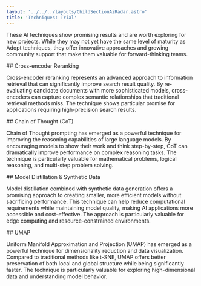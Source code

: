 ```yaml
---
layout: '../../../layouts/ChildSectionAiRadar.astro'
title: 'Techniques: Trial'
---
```


These AI techniques show promising results and are worth exploring for new projects. While they may not yet have the same level of maturity as Adopt techniques, they offer innovative approaches and growing community support that make them valuable for forward-thinking teams.

<div data-radar data-meta='{"label":"Cross-encoder Reranking"}' />
## Cross-encoder Reranking

Cross-encoder reranking represents an advanced approach to information retrieval that can significantly improve search result quality. By re-evaluating candidate documents with more sophisticated models, cross-encoders can capture complex semantic relationships that traditional retrieval methods miss. The technique shows particular promise for applications requiring high-precision search results.

<div data-radar data-meta='{"label":"Chain of Thought (CoT)"}' />
## Chain of Thought (CoT)

Chain of Thought prompting has emerged as a powerful technique for improving the reasoning capabilities of large language models. By encouraging models to show their work and think step-by-step, CoT can dramatically improve performance on complex reasoning tasks. The technique is particularly valuable for mathematical problems, logical reasoning, and multi-step problem solving.

<div
  data-radar
  data-meta='{"label":"Model Distillation & Synthetic Data"}'
/>
## Model Distillation & Synthetic Data

Model distillation combined with synthetic data generation offers a promising approach to creating smaller, more efficient models without sacrificing performance. This technique can help reduce computational requirements while maintaining model quality, making AI applications more accessible and cost-effective. The approach is particularly valuable for edge computing and resource-constrained environments.

<div data-radar data-meta='{"label":"UMAP"}' />
## UMAP

Uniform Manifold Approximation and Projection (UMAP) has emerged as a powerful technique for dimensionality reduction and data visualization. Compared to traditional methods like t-SNE, UMAP offers better preservation of both local and global structure while being significantly faster. The technique is particularly valuable for exploring high-dimensional data and understanding model behavior.
